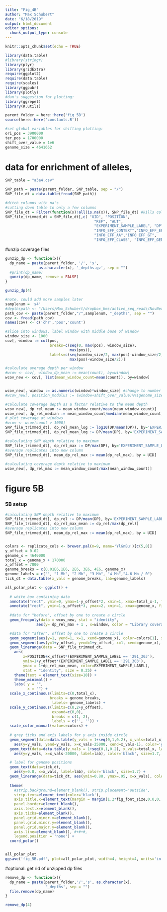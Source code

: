 ```yaml
---
title: "Fig_4B"
author: "Max Schubert"
date: "6/18/2019"
output: html_document
editor_options: 
  chunk_output_type: console
---
```


```r
knitr::opts_chunk$set(echo = TRUE)

library(data.table)
#library(stringr)
library(plyr)
library(gridExtra)
require(ggplot2)
require(data.table)
require(scales)
library(ggpubr)
library(plotly)
#dan's suggestion for plotting:
library(ggrepel)
library(R.utils)

parent_folder = here::here('fig_5B')
source(here::here('constants.R'))

#set global variables for shifting plotting:
ori_pos = 3900000
ter_pos = 1700000
shift_over_value = 1e6
genome_size = 4641652

```

# data for enrichment of alleles, 
```r
SNP_table = "a3a4.csv"

SNP_path = paste(parent_folder, SNP_table, sep = "/")
SNP_file_dt = data.table(fread(SNP_path))

#ditch columns with na's
#cutting down table to only a few columns
SNP_file_dt = Filter(function(x)!all(is.na(x)), SNP_file_dt) #kills columns with all NA
SNP_file_trimmed_dt = SNP_file_dt[,c( "UID", "POSITION",
                                        "REF", "ALT",
                                        "EXPERIMENT_SAMPLE_LABEL", "DP",
                                        "INFO_EFF_CONTEXT","INFO_EFF_EFFECT",
                                        "INFO_EFF_AA","INFO_EFF_GT",
                                        "INFO_EFF_CLASS", "INFO_EFF_GENE")] #keeps only specified columns

```

#unzip coverage files
```r
gunzip_dp <- function(x){
  dp_name = paste(parent_folder, '/', 's',
               as.character(x), '_depths.gz', sep = "")
  #print(dp_name)
  gunzip(dp_name, remove = FALSE)
}

gunzip_dp(4)
```



```r
#note, could add more samples later
samplenum = 's4'
#depthspath <- "/Users/Max_Schubert/dropbox_hms/active_seq_reads/NovNextseq_again/FC_04398/Unaligned_1234_PF_mm1/Data/bwa_sam_bam_depths/"
path_cov <- paste(parent_folder,"/",samplenum, "_depths", sep = "")
cov <- fread(path_cov)
names(cov) <- c('chr','pos','count')

#slice into windows, label window with middle base of window
window_size <- 1000
cov[, window := cut(pos,
                    breaks=c(seq(0, max(pos), window_size),
                             max(pos)),
                    labels=c(seq(window_size/2, max(pos)-window_size/2, window_size),
                             max(pos)-window_size/2))]

#calculate average depth per window
#wcov <- cov[, window_dp_mean := mean(count), by=window]
wcov_new <- cov[, list(mean_window_count=mean(count)), by=window]


wcov_new[, window := as.numeric(window)*window_size] #change to number
#wcov_new[, position_modulus := (window+shift_over_value)%%(genome_size - shift_over_value)]

#calculate coverage depth as a factor relative to the mean depth
wcov_new[, dp_rel_mean := mean_window_count/mean(mean_window_count)]
wcov_new[, dp_rel_median := mean_window_count/median(mean_window_count)]
# plot coverage at windows
#wcov <- wcov[count > 1000]
SNP_file_trimmed_dt[, dp_rel_mean_log := log10(DP/mean(DP)), by='EXPERIMENT_SAMPLE_LABEL']
SNP_file_trimmed_dt[, dp_rel_mean_log := DP/mean(DP), by='EXPERIMENT_SAMPLE_LABEL']
```

```r
#calculating SNP depth relative to maximum
SNP_file_trimmed_dt[, dp_rel_max := DP/max(DP), by='EXPERIMENT_SAMPLE_LABEL']
#average replicates into new column
SNP_file_trimmed_dt[, mean_dp_rel_max := mean(dp_rel_max), by = UID]
  
#calculating coverage depth relative to maximum
wcov_new[, dp_rel_max := mean_window_count/max(mean_window_count)]

```

# figure 5B
### 5B setup
```r
#calculating SNP depth relative to maximum
SNP_file_trimmed_dt[, dp_rel := DP/mean(DP), by='EXPERIMENT_SAMPLE_LABEL']
SNP_file_trimmed_dt[, dp_rel_max_mean := dp_rel/max(dp_rel)]
#average replicates into new column
SNP_file_trimmed_dt[, mean_dp_rel_max := mean(dp_rel_max), by = UID]


colors <- replicate_cols <- brewer.pal(n=9, name='YlGnBu')[c(5,8)]
y_offset = 0.02
genome_x = 4640000
total_x = genome_x + 170000
x_offset = 7000
genome_breaks = c(0.01E6,1E6, 2E6, 3E6, 4E6, genome_x)
genome_labels = c("", "1 Mb", "2 Mb", "3 Mb", "4 Mb","4.6 Mb / 0")
tick_dt = data.table(x_vals = genome_breaks, lab=genome_labels)

all_polar_plot <- ggplot() +
  
  # white box containing data
  annotate("rect", ymin=0, ymax=1-y_offset*2, xmin=1, xmax=total_x-1, fill='grey90', size=0.25) +
  annotate("rect", ymin=1-y_offset*3, ymax=2, xmin=1, xmax=genome_x, fill=NA, color='grey50', size=0.25) +
  
  #data for "before", offset by one to create a circle
  geom_freqpoly(data = wcov_new, stat = "identity",
              aes(y= dp_rel_max + 1 , x=window, color = "Library coverage, before treatment"), color='black', alpha = 0.4, size=0.25) +

  #data for "after", offset by one to create a circle
  geom_segment(aes(y=1, yend=1, x=1, xend=genome_x), color=colors[1], size=1, alpha=0.8) +
  geom_segment(aes(y=1+y_offset, yend=1+y_offset, x=1, xend=genome_x), color=colors[2], size=1, alpha=0.8) +
  geom_linerange(data = SNP_file_trimmed_dt,
    aes(
        x=POSITION+x_offset*(EXPERIMENT_SAMPLE_LABEL == '291_303'), 
        ymin=1+y_offset*(EXPERIMENT_SAMPLE_LABEL == '291_303'), 
        ymax = 1+dp_rel_max_mean, color=EXPERIMENT_SAMPLE_LABEL),
        stat = "identity", size = 0.25) +
    theme(text = element_text(size=18)) +
    theme_minimal() +
    labs( y = "",
          x = "") +
  scale_x_continuous(limits=c(0,total_x),
                    breaks = genome_breaks,
                     labels= genome_labels) +
  scale_y_continuous(limits=c(0,2+y_offset),
                     expand=c(0,0),
                     breaks = c(1, 2),
                     labels = c('', '')) +
  scale_color_manual(values=colors) +
  
  # grey ticks and axis labels for y axis inside circle
  geom_segment(data=data.table(y_vals = 1+seq(0,1,0.2), x_vals=total_x), 
    aes(y=y_vals, yend=y_vals, x=x_vals-25000, xend=x_vals-1), color='grey50') +
  geom_text(data=data.table(y_vals = 1+seq(0,1,0.2), x_vals=total_x, lab=c(paste0(seq(0,80,20),'%'),'Max')), 
    aes(y=y_vals, x=x_vals-20000, label=lab), color='black', size=1.7, hjust=1.1) +

  # label for genome positions
  geom_text(data=tick_dt, 
    aes(y=0.8, x=x_vals, label=lab), color='black', size=1.7) +
  geom_linerange(data=tick_dt, aes(ymin=0.88, ymax=.95, x=x_vals), color='grey50') + 
    
  theme(
    #strip.background=element_blank(), strip.placement='outside',
    strip.text=element_text(color='black'), 
    axis.title.x=element_text(margin = margin(1.2*fig_font_size,0,0,0, "pt")), 
    panel.border=element_blank(),
    axis.text.x=element_blank(),
    axis.ticks=element_blank(),
    panel.grid.minor.x=element_blank(),
    panel.grid.minor.y=element_blank(),
    panel.grid.major.y=element_blank(),
    axis.line=element_blank(), #+#+#,
    legend.position = 'none') + 
  coord_polar()


all_polar_plot
ggsave('fig_5B.pdf', plot=all_polar_plot, width=4, height=4, units='in', dpi=300, useDingbats = FALSE)

```


#optional: get rid of unzipped dp files
```r
remove_dp <- function(x){
  dp_name = paste(parent_folder,'/','s', as.character(x),
                  '_depths', sep = "")
  file.remove(dp_name)
}

remove_dp(4)
```